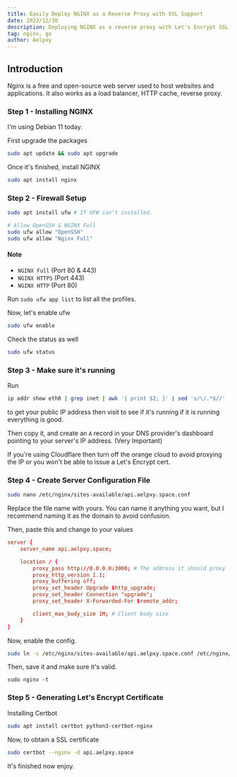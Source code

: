 ```yaml
---
title: Easily Deploy NGINX as a Reverse Proxy with SSL Support
date: 2022/12/30
description: Deploying NGINX as a reverse proxy with Let's Encrypt SSL cert and a custom domain.
tag: nginx, go
author: Aelpxy
---
```


## Introduction

Nginx is a free and open-source web server used to host websites and applications. It also works as a load balancer, HTTP cache, reverse proxy.

### Step 1 - Installing NGINX

I'm using Debian 11 today.

First upgrade the packages

```sh
sudo apt update && sudo apt upgrade
```

Once it's finished, install NGINX

```sh
sudo apt install nginx
```

### Step 2 - Firewall Setup

```sh
sudo apt install ufw # If UFW isn't installed.

# Allow OpenSSH & NGINX Full
sudo ufw allow "OpenSSH"
sudo ufw allow "Nginx Full"
```

#### Note

- `NGINX Full` (Port 80 & 443)
- `NGINX HTTPS` (Port 443)
- `NGINX HTTP` (Port 80)

Run `sudo ufw app list` to list all the profiles.

Now, let's enable ufw

```sh
sudo ufw enable
```

Check the status as well

```sh
sudo ufw status
```

### Step 3 - Make sure it's running

Run 
```sh
ip addr show eth0 | grep inet | awk '{ print $2; }' | sed 's/\/.*$//'
```
to get your public IP address then visit to see if it's running if it is running everything is good.

Then copy it, and create an `A` record in your DNS provider's dashboard pointing to your server's IP address. (Very Important)

If you're using Cloudflare then turn off the orange cloud to avoid proxying the IP or you won't be able to issue a Let's Encrypt cert.

### Step 4 - Create Server Configuration File

```sh
sudo nano /etc/nginx/sites-available/api.aelpxy.space.conf
```

Replace the file name with yours. You can name it anything you want, but I recommend naming it as the domain to avoid confusion.

Then, paste this and change to your values

```conf
server {
    server_name api.aelpxy.space;

    location / {
        proxy_pass http://0.0.0.0:3000; # The address it should proxy
        proxy_http_version 1.1;
        proxy_buffering off;
        proxy_set_header Upgrade $http_upgrade;
        proxy_set_header Connection "upgrade";
        proxy_set_header X-Forwarded-For $remote_addr;

        client_max_body_size 1M; # Client body size
    }
}
```

Now, enable the config.

```sh
sudo ln -s /etc/nginx/sites-available/api.aelpxy.space.conf /etc/nginx/sites-enabled/
```

Then, save it and make sure it's valid.

```
sudo nginx -t
```

### Step 5 - Generating Let's Encrypt Certificate

Installing Certbot

```sh
sudo apt install certbot python3-certbot-nginx
```

Now, to obtain a SSL certificate

```sh
sudo certbot --nginx -d api.aelpxy.space
```

It's finished now enjoy.
